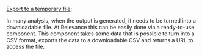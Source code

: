 [Export to a temporary file](/tool/tool-steps/export-data-to-a-temporary-downloadable-file):

In many analysis, when the output is generated, it needs to be turned into a downloadable file.
At Relevance this can be easily done via a ready-to-use component.
This component takes some data that is possible to turn into a CSV format, exports the data to 
a downloadable CSV and returns a URL to access the file. 

